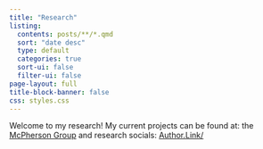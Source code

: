 ```yaml
---
title: "Research"
listing:
  contents: posts/**/*.qmd
  sort: "date desc"
  type: default
  categories: true
  sort-ui: false
  filter-ui: false
page-layout: full
title-block-banner: false
css: styles.css
---
```


Welcome to my research! My current projects can be found at: 
the [McPherson Group](https://mcphersongroup.github.io/) and research socials: [Author.Link/](https://author.link/JacobKMcPherson)